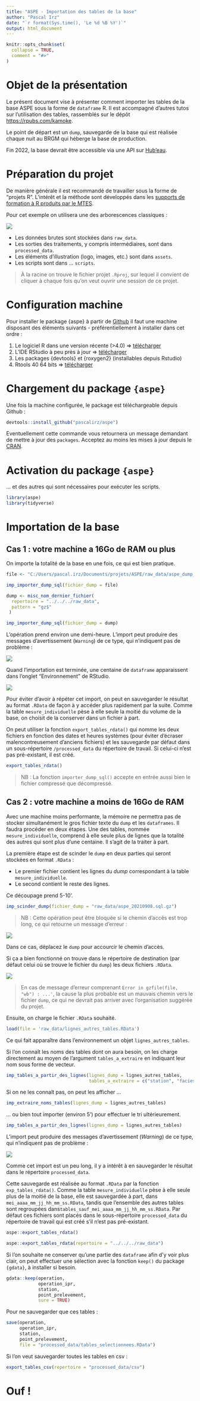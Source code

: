 ```yaml
---
title: "ASPE - Importation des tables de la base"
author: "Pascal Irz"
date: "`r format(Sys.time(), 'Le %d %B %Y')`"
output: html_document
---
```


```r
knitr::opts_chunk$set(
  collapse = TRUE,
  comment = "#>"
)
```

# Objet de la présentation

Le présent document vise à présenter comment importer les tables de la base ASPE sous la forme de `dataframe` R. Il est accompagné d'autres tutos sur l'utilisation des tables, rassemblés sur le dépôt [https://rpubs.com/kamoke](https://rpubs.com/kamoke).

Le point de départ est un `dump`, sauvegarde de la base qui est réalisée chaque nuit au BRGM qui héberge la base de production.

Fin 2022, la base devrait être accessible via une API sur [Hub'eau](https://hubeau.eaufrance.fr/).

# Préparation du projet

De manière générale il est recommandé de travailler sous la forme de "projets R". L'intérêt et la méthode sont développés dans les [supports de formation à R produits par le MTES](https://mtes-mct.github.io/parcours_r_socle_preparation_des_donnees/bien-commencer.html#cr%C3%A9er-un-projet-sous-rstudio-pour-vous-permettre-de-recencer-vos-travaux.).

Pour cet exemple on utilisera une des arborescences classiques :

![](../assets/arborescence_repertoire_projet.png)

- Les données brutes sont stockées dans `raw_data`.   
- Les sorties des traitements, y compris intermédiaires, sont dans `processed_data`.
- Les éléments d'illustration (logo, images, etc.) sont dans `assets`.   
- Les scripts sont dans ... `scripts`.   

>À la racine on trouve le fichier projet `.Rproj`, sur lequel il convient de cliquer à chaque fois qu'on veut
ouvrir une session de ce projet.

# Configuration machine

Pour installer le package {aspe} à partir de [Github](https://fr.wikipedia.org/wiki/GitHub) il faut une machine disposant des éléments suivants - préférentiellement à installer dans cet ordre :

1.	Le logiciel R dans une version récente (>4.0) $\Rightarrow$ [télécharger](https://cran.r-project.org/bin/windows/base/R-4.0.3-win.exe)
2.	L'IDE RStudio à peu près à jour $\Rightarrow$ [télécharger](https://download1.rstudio.org/desktop/windows/RStudio-1.3.1093.exe)
3.	Les packages {devtools} et {roxygen2} (installables depuis Rstudio)
4.	Rtools 40 64 bits $\Rightarrow$ [télécharger](https://cran.r-project.org/bin/windows/Rtools/)

# Chargement du package `{aspe}`

Une fois la machine configurée, le package est téléchargeable depuis Github :

```r
devtools::install_github("pascalirz/aspe")
```

Eventuellement cette commande vous retournera un message demandant de mettre à jour des `packages`. Acceptez au moins les mises à jour depuis le [CRAN](https://cran.r-project.org/).


# Activation du package `{aspe}`

... et des autres qui sont nécessaires pour exécuter les scripts.

```r
library(aspe)
library(tidyverse)
```

# Importation de la base

## Cas 1 : votre machine a 16Go de RAM ou plus

On importe la totalité de la base en une fois, ce qui est bien pratique.

```r
file <- "C:/Users/pascal.irz/Documents/projets/ASPE/raw_data/aspe_dump_test_pour_datapaper.sql"

imp_importer_dump_sql(fichier_dump = file)
```



```r
dump <- misc_nom_dernier_fichier(
  repertoire = "../../../raw_data",
  pattern = "gz$"
 )

imp_importer_dump_sql(fichier_dump = dump)
```

L'opération prend environ une demi-heure. L'import peut produire des messages d'avertissement (`Warning`) de ce type, qui n'indiquent pas de problème :

![](../assets/message_erreur_import.png)

Quand l'importation est terminée, une centaine de `dataframe` apparaissent dans l'onglet "Environnement" de RStudio.

![](../assets/dataframes.png)

Pour éviter d'avoir à répéter cet import, on peut en sauvegarder le résultat au format `.RData` de façon à y accéder plus rapidement par la suite. Comme la table `mesure_individuelle` pèse à elle seule la moitié du volume de la base, on choisit de la conserver dans un fichier à part.

On peut utiliser la fonction `export_tables_rdata()` qui nomme les deux fichiers en fonction des dates et heures systèmes (pour éviter d'écraser malencontreusement d'anciens fichiers) et les sauvegarde par défaut dans un sous-répertoire `/processed_data` du répertoire de travail. Si celui-ci n'est pas pré-existant, il est créé.

```r
export_tables_rdata()
```

>NB : La fonction `importer_dump_sql()` accepte en entrée aussi bien le fichier compressé que décompressé.

## Cas 2 : votre machine a moins de 16Go de RAM

Avec une machine moins performante, la mémoire ne permettra pas de stocker simultanément le gros fichier texte du `dump` et les `dataframes`. Il faudra procéder en deux étapes. Une des tables, nommée `mesure_individuelle`, comprend à elle seule plus de lignes que la totalité des autres qui sont plus d'une centaine. Il s'agit de la traiter à part.

La première étape est de scinder le `dump` en deux parties qui seront stockées en format `.RData` :

- Le premier fichier contient les lignes du *dump* correspondant à la table `mesure_individuelle`.
- Le second contient le reste des lignes.

Ce découpage prend 5-10'.

```r
imp_scinder_dump(fichier_dump = "raw_data/aspe_20210908.sql.gz")
```

>NB : Cette opération peut être bloquée si le chemin d'accès est trop long, ce qui retourne un message d'erreur :

![](../assets/message_erreur_scinder_dump.png)

Dans ce cas, déplacez le `dump` pour accourcir le chemin d'accès.

Si ça a bien fonctionné on trouve dans le répertoire de destination (par défaut celui où se trouve le fichier du `dump`) les deux fichiers `.RData`.

![](../assets/fichiers_rdata.png)

>En cas de message d'erreur comprenant `Error in gzfile(file, "wb") : ...'`, la cause la plus probable est un mauvais chemin vers le fichier `dump`, ce qui ne devrait pas arriver avec l'organisation suggérée du projet.


Ensuite, on charge le fichier `.RData` souhaité.

```r
load(file = 'raw_data/lignes_autres_tables.RData')
```

Ce qui fait apparaître dans l'environnement un objet `lignes_autres_tables`.

Si l'on connaît les noms des tables dont on aura besoin, on les charge directement au moyen de l'argument `tables_a_extraire` en indiquant leur nom sous forme de vecteur.

```r
imp_tables_a_partir_des_lignes(lignes_dump = lignes_autres_tables,
                               tables_a_extraire = c("station", "facies"))
```

Si on ne les connaît pas, on peut les afficher ...

```r
imp_extraire_noms_tables(lignes_dump = lignes_autres_tables)
```


... ou bien tout importer (environ 5') pour effectuer le tri ultérieurement.

```r
imp_tables_a_partir_des_lignes(lignes_dump = lignes_autres_tables)
```

L'import peut produire des messages d'avertissement (*Warning*) de ce type, qui n'indiquent pas de problème :

![](../assets/message_erreur_import.png)

Comme cet import est un peu long, il y a intérêt à en sauvegarder le résultat dans le répertoire `processed_data`.

Cette sauvegarde est réalisée au format `.RData` par la fonction `exp_tables_rdata()`. Comme la table `mesure_individuelle` pèse à elle seule plus de la moitié de la base, elle est sauvegardée à part, dans `mei_aaaa_mm_jj_hh_mm_ss.RData`, tandis que l'ensemble des autres tables sont regroupées  dans`tables_sauf_mei_aaaa_mm_jj_hh_mm_ss.RData`. Par défaut ces fichiers sont placés dans le sous-répertoire `processed_data` du répertoire de travail qui est créé s'il n'est pas pré-existant.

```r
aspe::export_tables_rdata()
```

```r
aspe::export_tables_rdata(repertoire = "../../../raw_data")
```

Si l'on souhaite ne conserver qu'une partie des `dataframe` afin d'y voir plus clair, on peut effectuer une sélection avec la fonction `keep()` du package `{gdata}`, à installer si besoin.

```r
gdata::keep(operation,
            operation_ipr,
            station,
            point_prelevement,
            sure = TRUE)
```

Pour ne sauvegarder que ces tables :

```r
save(operation,
     operation_ipr,
     station,
     point_prelevement,
     file = "processed_data/tables_selectionnees.RData")
```

Si l'on veut sauvegarder toutes les tables en csv :

```r
export_tables_csv(repertoire = "processed_data/csv")
```


# Ouf !


